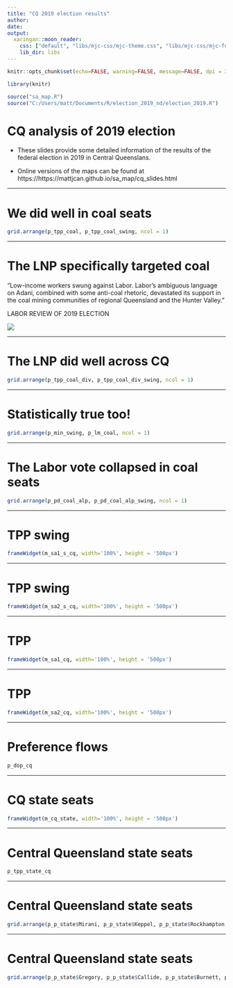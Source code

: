 ```yaml
---
title: "CQ 2019 election results"
author: 
date: 
output:
  xaringan::moon_reader:
    css: ["default", "libs/mjc-css/mjc-theme.css", "libs/mjc-css/mjc-fonts.css"]
    lib_dir: libs
---
```


```r

knitr::opts_chunk$set(echo=FALSE, warning=FALSE, message=FALSE, dpi = 300, fig.height = 5)

library(knitr)

source("sa_map.R")
source("C:/Users/matt/Documents/R/election_2019_nd/election_2019.R")
```

# CQ analysis of 2019 election 

- These slides provide some detailed information of the results of the federal election in 2019 in Central Queenslans. 

- Online versions of the maps can be found at https://https://mattjcan.github.io/sa_map/cq_slides.html

---

# We did well in coal seats

``` r
grid.arrange(p_tpp_coal, p_tpp_coal_swing, ncol = 1)
```

---

# The LNP specifically targeted coal

"Low-income workers swung against Labor. Labor’s ambiguous language on Adani, combined with some anti-coal rhetoric, devastated its support in the coal mining communities of regional Queensland and the Hunter Valley."

LABOR REVIEW OF 2019 ELECTION

![](images\bill_adani.jpg)

---

# The LNP did well across CQ

``` r
grid.arrange(p_tpp_coal_div, p_tpp_coal_div_swing, ncol = 1)
```

---
  
# Statistically true too! 

``` r
grid.arrange(p_min_swing, p_lm_coal, ncol = 1)
```

---

# The Labor vote collapsed in coal seats 

``` r
grid.arrange(p_pd_coal_alp, p_pd_coal_alp_swing, ncol = 1)
```

---

# TPP swing

```r
frameWidget(m_sa1_s_cq, width='100%', height = '500px')
```

---

# TPP swing

```r
frameWidget(m_sa2_s_cq, width='100%', height = '500px')
```

---

# TPP

```r
frameWidget(m_sa1_cq, width='100%', height = '500px')
```

---

# TPP 

```r
frameWidget(m_sa2_cq, width='100%', height = '500px')
```

---

# Preference flows

``` r
p_dop_cq
```

---

# CQ state seats 

```r
frameWidget(m_cq_state, width='100%', height = '500px')
```

---


# Central Queensland state seats

``` r
p_tpp_state_cq
```

---

# Central Queensland state seats

``` r
grid.arrange(p_p_state$Mirani, p_p_state$Keppel, p_p_state$Rockhampton, p_p_state$Gladstone, ncol = 2) 
```

---

# Central Queensland state seats

``` r
grid.arrange(p_p_state$Gregory, p_p_state$Callide, p_p_state$Burnett, p_p_state$Nanango, ncol = 2) 
```